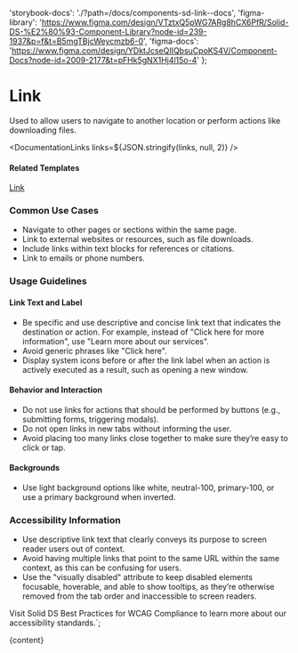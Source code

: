 

  'storybook-docs': './?path=/docs/components-sd-link--docs',
  'figma-library':
    'https://www.figma.com/design/VTztxQ5pWG7ARg8hCX6PfR/Solid-DS-%E2%80%93-Component-Library?node-id=239-1937&p=f&t=B5mgTBjcWeycmzb6-0',
  'figma-docs':
    'https://www.figma.com/design/YDktJcseQIIQbsuCpoKS4V/Component-Docs?node-id=2009-2177&t=pFHk5gNX1Hj4l15o-4'
};

# Link

Used to allow users to navigate to another location or perform actions like downloading files.

<DefaultStory />

<DocumentationLinks links=${JSON.stringify(links, null, 2)} />

#### Related Templates

[Link](./?path=/docs/templates-link--docs)

### Common Use Cases

- Navigate to other pages or sections within the same page.
- Link to external websites or resources, such as file downloads.
- Include links within text blocks for references or citations.
- Link to emails or phone numbers.

### Usage Guidelines

#### Link Text and Label

- Be specific and use descriptive and concise link text that indicates the destination or action. For example, instead of "Click here for more information", use "Learn more about our services".
- Avoid generic phrases like "Click here".
- Display system icons before or after the link label when an action is actively executed as a result, such as opening a new window.

#### Behavior and Interaction

- Do not use links for actions that should be performed by buttons (e.g., submitting forms, triggering modals).
- Do not open links in new tabs without informing the user.
- Avoid placing too many links close together to make sure they’re easy to click or tap.

#### Backgrounds

- Use light background options like white, neutral-100, primary-100, or use a primary background when inverted.

### Accessibility Information

- Use descriptive link text that clearly conveys its purpose to screen reader users out of context.
- Avoid having multiple links that point to the same URL within the same context, as this can be confusing for users.
- Use the "visually disabled" attribute to keep disabled elements focusable, hoverable, and able to show tooltips, as they’re otherwise removed from the tab order and inaccessible to screen readers.

Visit <sd-link href="https://www.figma.com/design/VTztxQ5pWG7ARg8hCX6PfR/Solid-DS-%E2%80%93-Component-Library?node-id=38262-58412&t=1qhfYXrbNhSCYCzZ-4" target="_blank">Solid DS Best Practices for WCAG Compliance</sd-link> to learn more about our accessibility standards.`;

<Meta title="Components/sd-link/Overview" />

<OverviewFormatter story={SdLinkStories.Default}>{content}</OverviewFormatter>
